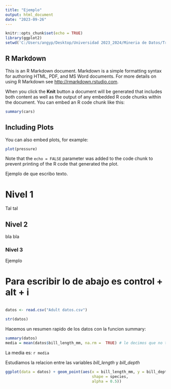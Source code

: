 ```yaml
---
title: "Ejemplo"
output: html_document
date: "2023-09-26"
---
```


```r
knitr::opts_chunk$set(echo = TRUE)
library(ggplot2)
setwd('C:/Users/angyp/Desktop/Universidad 2023_2024/Mineria de Datos/Trabajo Mineria de Datos')
```

## R Markdown

This is an R Markdown document. Markdown is a simple formatting syntax for authoring HTML, PDF, and MS Word documents. For more details on using R Markdown see <http://rmarkdown.rstudio.com>.

When you click the **Knit** button a document will be generated that includes both content as well as the output of any embedded R code chunks within the document. You can embed an R code chunk like this:

```r
summary(cars)
```

## Including Plots

You can also embed plots, for example:

```r
plot(pressure)
```

Note that the `echo = FALSE` parameter was added to the code chunk to prevent printing of the R code that generated the plot.

Ejemplo de que escribo texto.


# Nivel 1

Tal tal

## Nivel 2

bla bla

### Nivel 3

 Ejemplo
 
# Para escribir lo de abajo es control + alt + i

```r

```



```r
datos <- read.csv("Adult datos.csv")
```


```r
str(datos)
```

Hacemos un resumen rapido de los datos con la funcion summary:

```r
summary(datos)
media = mean(datos$bill_length_mm, na.rm =  TRUE) # le decimos que no tenga en cuenta los NA al hacer la media
```

La media es: ```r media```

Estudiamos la relacion entre las variables *bill_length* y *bill_depth*

```r
ggplot(data = datos) + geom_point(aes(x = bill_length_mm, y = bill_depth_mm, col = species,
                                      shape = species,
                                      alpha = 0.5))
```
